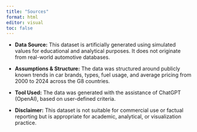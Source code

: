```yaml
---
title: "Sources"
format: html
editor: visual
toc: false
---
```


-   **Data Source:** This dataset is artificially generated using simulated values for educational and analytical purposes. It does not originate from real-world automotive databases.

-   **Assumptions & Structure:** The data was structured around publicly known trends in car brands, types, fuel usage, and average pricing from 2000 to 2024 across the G8 countries.

-   **Tool Used:** The data was generated with the assistance of ChatGPT (OpenAI), based on user-defined criteria.

-   **Disclaimer:** This dataset is not suitable for commercial use or factual reporting but is appropriate for academic, analytical, or visualization practice.
